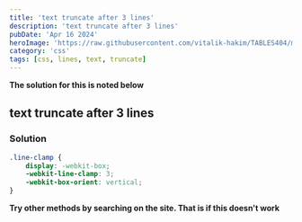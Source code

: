 ```yaml
---
title: 'text truncate after 3 lines'
description: 'text truncate after 3 lines'
pubDate: 'Apr 16 2024'
heroImage: 'https://raw.githubusercontent.com/vitalik-hakim/TABLES404/main/error_b/CSS.png'
category: 'css'
tags: [css, lines, text, truncate]
---
```


**The solution for this is noted below**

## text truncate after 3 lines

### Solution

```css
.line-clamp {
	display: -webkit-box;
	-webkit-line-clamp: 3;
	-webkit-box-orient: vertical;
}
```

**Try other methods by searching on the site. That is if this doesn't work**
